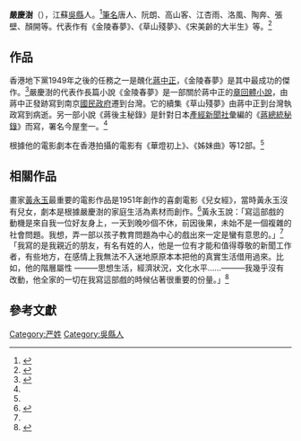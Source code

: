 {{noteTA
|G1 = PP
|1 = zh-cn:蒋介石; zh-hk:蔣介石; zh-tw:蔣中正
}}
'''嚴慶澍'''（{{bd|1919年|9月29日|1981年|11月26日}}），江蘇[[吳縣|吳縣]]人。<ref name="中国作家网">{{Cite web|url=http://www.chinawriter.com.cn/xdzj/61.shtml|title=严庆澍[港]|website=中国作家网}}</ref>[[筆名|筆名]]唐人、阮朗、高山客、江杏雨、洛風、陶奔、張壁、顏開等。代表作有《金陵春夢》、《草山殘夢》、《宋美齡的大半生》等。<ref>{{Cite book| editor1= 陳旭麓 |editor2= 李華興| chapter-url=https://www.suinian.com/book/1443/487058.html|title= 中华民国史辞典 | chapter=严庆澍| page = 237頁 | publisher = 上海人民出版社 | year = 1991年 | isbn = 9787208008908 | via=岁年网}}</ref>

==作品==
香港地下黨1949年之後的任務之一是醜化[[蔣中正|蔣中正]]，《金陵春夢》是其中最成功的傑作。<ref name="東西">{{cite web|url=http://www.open.com.hk/content.php?id=795|author=東西|date=2012-05-05|title=《金陵春夢》出籠經過|website=開放雜誌|access-date=2021-02-26|archive-date=2020-02-06|archive-url=https://web.archive.org/web/20200206222226/http://open.com.hk/content.php?id=795|dead-url=no}}</ref>嚴慶澍的代表作長篇小說《金陵春夢》是一部關於蔣中正的[[章回小說|章回體小說]]，由蔣中正發跡寫到南京[[國民政府|國民政府]]遷到台灣。它的續集《草山殘夢》由蔣中正到台灣執政寫到病逝。另一部小說《蔣後主秘錄》是針對日本[[產經新聞社|產經新聞社]]彙編的《[[蔣總統秘錄|蔣總統秘錄]]》而寫，署名今屋奎一。<ref name="中国作家网"/>

根據他的電影劇本在香港拍攝的電影有《華燈初上》、《姊妹曲》等12部。<ref name="中国作家网"/>

==相關作品==
畫家[[黃永玉|黃永玉]]最重要的電影作品是1951年創作的喜劇電影《兒女經》，當時黃永玉沒有兒女，劇本是根據嚴慶澍的家庭生活為素材而創作。<ref>{{cite news|url=http://www.chinanews.com/cul/news/2009/12-21/2029864.shtml|title=黄永玉：香港电影的“搬运夫”和“鼓手”（图）|newspaper=北京晚報 |date=2009年12月21日 | via=中新网}}</ref>黃永玉說：「寫這部戲的動機是來自我一位好友身上，一天到晚吵個不休，前因後果，未始不是一個複雜的社會問題。我想，弄一部以孩子教育問題為中心的戲出來一定是蠻有意思的。」<ref name="東西"/>「我寫的是我親近的朋友，有名有姓的人，他是一位有才能和值得尊敬的新聞工作者，有些地方，在感情上我無法不入迷地原原本本把他的真實生活借用過來。比如，他的階層屬性 ———思想生活，經濟狀況，文化水平……———我幾乎沒有改動，他全家的一切在我寫這部戲的時候佔著很重要的份量。」<ref>{{cite web|url=http://www.chinawriter.com.cn/news/2013/2013-10-08/176324.html|title=黄永玉：从《儿女经》到《苦恋》|website=中国作家网|access-date=2021-02-26|archive-date=2015-05-11|archive-url=https://web.archive.org/web/20150511185110/http://www.chinawriter.com.cn/news/2013/2013-10-08/176324.html|dead-url=no}}</ref>

==參考文獻==
{{reflist}}

[[Category:严姓|Category:严姓]]
[[Category:吳縣人|Category:吳縣人]]